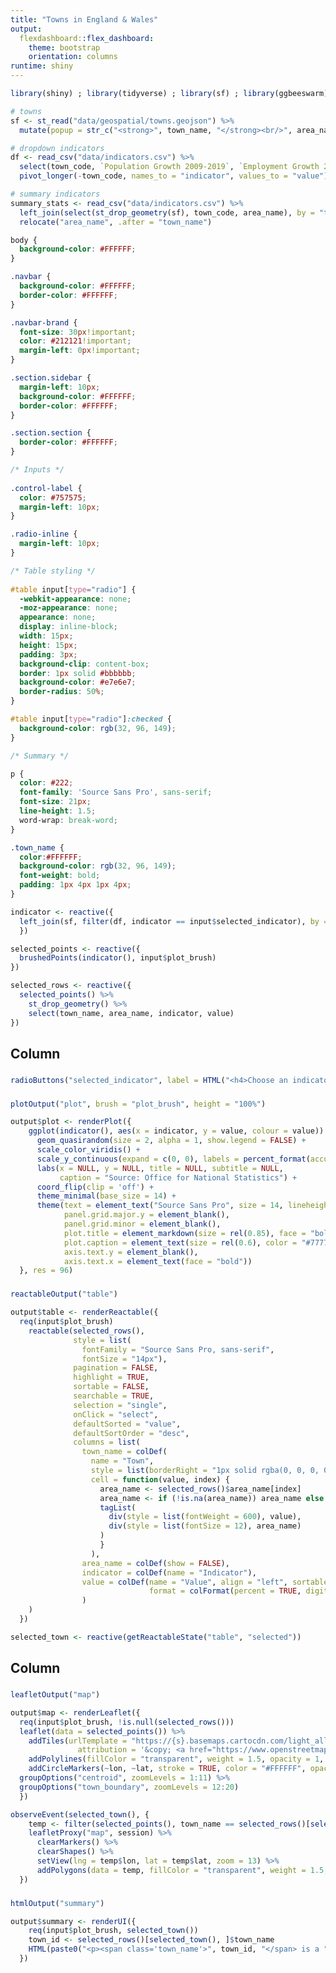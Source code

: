 ```yaml
---
title: "Towns in England & Wales"
output: 
  flexdashboard::flex_dashboard:
    theme: bootstrap
    orientation: columns
runtime: shiny
---
```


```r
library(shiny) ; library(tidyverse) ; library(sf) ; library(ggbeeswarm) ; library(reactable) ; library(leaflet) ; library(viridis) ; library(scales) ; library(ggtext) 

# towns
sf <- st_read("data/geospatial/towns.geojson") %>% 
  mutate(popup = str_c("<strong>", town_name, "</strong><br/>", area_name) %>% map(HTML))

# dropdown indicators
df <- read_csv("data/indicators.csv") %>% 
  select(town_code, `Population Growth 2009-2019`, `Employment Growth 2009-2019`, `Aged 0 to 15`, `Aged 16 to 64`, `Aged 65+`) %>% 
  pivot_longer(-town_code, names_to = "indicator", values_to = "value")

# summary indicators
summary_stats <- read_csv("data/indicators.csv") %>% 
  left_join(select(st_drop_geometry(sf), town_code, area_name), by = "town_code") %>% 
  relocate("area_name", .after = "town_name")
```

```css
body {
  background-color: #FFFFFF;
}

.navbar {
  background-color: #FFFFFF;
  border-color: #FFFFFF;
}

.navbar-brand {
  font-size: 30px!important;
  color: #212121!important;
  margin-left: 0px!important;
}

.section.sidebar {
  margin-left: 10px;
  background-color: #FFFFFF;
  border-color: #FFFFFF;
}

.section.section {
  border-color: #FFFFFF;
}

/* Inputs */
  
.control-label {
  color: #757575;
  margin-left: 10px;
}

.radio-inline {
  margin-left: 10px;
}

/* Table styling */
  
#table input[type="radio"] {
  -webkit-appearance: none;
  -moz-appearance: none;
  appearance: none;
  display: inline-block;
  width: 15px;
  height: 15px;
  padding: 3px;
  background-clip: content-box;
  border: 1px solid #bbbbbb;
  background-color: #e7e6e7;
  border-radius: 50%;
}

#table input[type="radio"]:checked {
  background-color: rgb(32, 96, 149);
}

/* Summary */

p {
  color: #222;
  font-family: 'Source Sans Pro', sans-serif;
  font-size: 21px;
  line-height: 1.5;
  word-wrap: break-word;
}

.town_name {
  color:#FFFFFF; 
  background-color: rgb(32, 96, 149);
  font-weight: bold;
  padding: 1px 4px 1px 4px;
}
```

```r
indicator <- reactive({
  left_join(sf, filter(df, indicator == input$selected_indicator), by = "town_code")
  })

selected_points <- reactive({
  brushedPoints(indicator(), input$plot_brush)
})

selected_rows <- reactive({
  selected_points() %>% 
    st_drop_geometry() %>% 
    select(town_name, area_name, indicator, value)
})
```

Column {data-width=350}
-----------------------------------------------------------------------

###  {data-height=70}
```r
radioButtons("selected_indicator", label = HTML("<h4>Choose an indicator and then brush the beeswarm plot</h4>"), choices = c("Population growth" = "Population Growth 2009-2019", "Employment growth" = "Employment Growth 2009-2019", "Percentage aged under 16" = "Aged 0 to 15", "Percentage of working age" = "Aged 16 to 64", "Percentage aged 65 or more" = "Aged 65+"), selected = "Population Growth 2009-2019", inline = TRUE, width = "100%")
```

### {data-height=200}
```r
plotOutput("plot", brush = "plot_brush", height = "100%")

output$plot <- renderPlot({
    ggplot(indicator(), aes(x = indicator, y = value, colour = value)) +
      geom_quasirandom(size = 2, alpha = 1, show.legend = FALSE) +
      scale_color_viridis() +
      scale_y_continuous(expand = c(0, 0), labels = percent_format(accuracy = 1)) +
      labs(x = NULL, y = NULL, title = NULL, subtitle = NULL,
           caption = "Source: Office for National Statistics") +
      coord_flip(clip = 'off') +
      theme_minimal(base_size = 14) + 
      theme(text = element_text("Source Sans Pro", size = 14, lineheight = 18),
            panel.grid.major.y = element_blank(),
            panel.grid.minor = element_blank(),
            plot.title = element_markdown(size = rel(0.85), face = "bold"),
            plot.caption = element_text(size = rel(0.6), color = "#777777", hjust = 1, margin = margin(t = 15)),
            axis.text.y = element_blank(),
            axis.text.x = element_text(face = "bold")) 
  }, res = 96)
```

###
```r
reactableOutput("table")

output$table <- renderReactable({
  req(input$plot_brush)
    reactable(selected_rows(),
              style = list(
                fontFamily = "Source Sans Pro, sans-serif", 
                fontSize = "14px"),
              pagination = FALSE,
              highlight = TRUE, 
              sortable = FALSE,
              searchable = TRUE,
              selection = "single",
              onClick = "select",
              defaultSorted = "value",
              defaultSortOrder = "desc",
              columns = list(
                town_name = colDef(
                  name = "Town",
                  style = list(borderRight = "1px solid rgba(0, 0, 0, 0.1)"),
                  cell = function(value, index) {
                    area_name <- selected_rows()$area_name[index]
                    area_name <- if (!is.na(area_name)) area_name else "Unknown"
                    tagList(
                      div(style = list(fontWeight = 600), value),
                      div(style = list(fontSize = 12), area_name)
                    )
                    }
                  ),
                area_name = colDef(show = FALSE),
                indicator = colDef(name = "Indicator"),
                value = colDef(name = "Value", align = "left", sortable = TRUE,
                               format = colFormat(percent = TRUE, digits = 1))
                )
    )
  })

selected_town <- reactive(getReactableState("table", "selected"))
```

Column
-----------------------------------------------------------------------

### {data-height=285}
```r
leafletOutput("map")

output$map <- renderLeaflet({
  req(input$plot_brush, !is.null(selected_rows()))
  leaflet(data = selected_points()) %>%
    addTiles(urlTemplate = "https://{s}.basemaps.cartocdn.com/light_all/{z}/{x}/{y}{r}.png",
               attribution = '&copy; <a href="https://www.openstreetmap.org/copyright">OpenStreetMap</a> contributors &copy; <a href="https://carto.com/attributions">CARTO</a> | <a href="https://www.ons.gov.uk/methodology/geography/licences">Contains OS data © Crown copyright and database right (2021)</a>') %>% 
    addPolylines(fillColor = "transparent", weight = 1.5, opacity = 1, color = "#206095", group = "town_boundary") %>% 
    addCircleMarkers(~lon, ~lat, stroke = TRUE, color = "#FFFFFF", opacity = 1, weight = 2, fillColor = "#206095", fillOpacity = 1, label = ~popup, labelOptions = labelOptions(textsize = "12px"), group = "centroid") %>%
  groupOptions("centroid", zoomLevels = 1:11) %>% 
  groupOptions("town_boundary", zoomLevels = 12:20)  
  })

observeEvent(selected_town(), {
    temp <- filter(selected_points(), town_name == selected_rows()[selected_town(), ]$town_name)
    leafletProxy("map", session) %>%
      clearMarkers() %>% 
      clearShapes() %>%
      setView(lng = temp$lon, lat = temp$lat, zoom = 13) %>% 
      addPolygons(data = temp, fillColor = "transparent", weight = 1.5, opacity = 1, color = "#206095")
  })
```

###
```r
htmlOutput("summary")

output$summary <- renderUI({
    req(input$plot_brush, selected_town())
    town_id <- selected_rows()[selected_town(), ]$town_name
    HTML(paste0("<p><span class='town_name'>", town_id, "</span> is a ", tolower(filter(summary_stats, town_name == town_id)$Size)," town in the local authority district of ", filter(summary_stats, town_name == town_id)$area_name, ". In mid-2019 it had an estimated population of ", comma(filter(summary_stats, town_name == town_id)$`Total population`), " residents. ", percent(filter(summary_stats, town_name == town_id)$`Aged 0 to 15`), " of residents were aged under 15, ", percent(filter(summary_stats, town_name == town_id)$`Aged 16 to 64`), " were of working age (16-64), and ", percent(filter(summary_stats, town_name == town_id)$`Aged 65+`), " were aged 65 years or over.</p>"))
  })
```